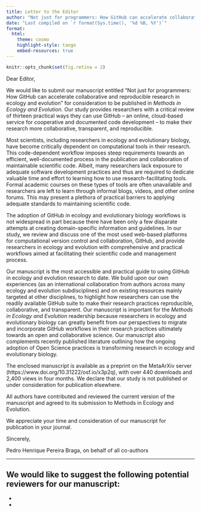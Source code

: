 ```yaml
---
title: Letter to the Editor
author: "Not just for programmers: How GitHub can accelerate collaborative and reproducible research in ecology and evolution"
date: "Last compiled on `r format(Sys.time(), '%d %B, %Y')`"
format:
  html:
    theme: cosmo 
    highlight-style: tango
    embed-resources: true
---
```

```r
knitr::opts_chunk$set(fig.retina = 2)
```

Dear Editor,

We would like to submit our manuscript entitled “Not just for programmers: How GitHub can accelerate collaborative and reproducible research in ecology and evolution” for consideration to be published in *Methods in Ecology and Evolution*. 
Our study provides researchers with a critical review of thirteen practical ways they can use GitHub – an online, cloud-based service for cooperative and documented code development – to make their research more collaborative, transparent, and reproducible.

Most scientists, including researchers in ecology and evolutionary biology, have become critically dependent on computational tools in their research.
This code-dependent workflow imposes steep requirements towards an efficient, well-documented process in the publication and collaboration of maintainable scientific code.
Albeit, many researchers lack exposure to adequate software development practices and thus are required to dedicate valuable time and effort to learning how to use research-facilitating tools.
Formal academic courses on these types of tools are often unavailable and researchers are left to learn through informal blogs, videos, and other online forums.
This may present a plethora of practical barriers to applying adequate standards to maintaining scientific code.

The adoption of GitHub in ecology and evolutionary biology workflows is not widespread in part because there have been only a few disparate attempts at creating domain-specific information and guidelines.
In our study, we review and discuss one of the most used web-based platforms for computational version control and collaboration, GitHub, and provide researchers in ecology and evolution with comprehensive and practical workflows aimed at facilitating their scientific code and management process.

Our manuscript is the most accessible and practical guide to using GitHub in ecology and evolution research to date.
We build upon our own experiences (as an international collaboration from authors across many ecology and evolution subdisciplines) and on existing resources mainly targeted at other disciplines, to highlight how researchers can use the readily available GitHub suite to make their research practices reproducible, collaborative, and transparent.
Our manuscript is important for the *Methods in Ecology and Evolution* readership because researchers in ecology and evolutionary biology can greatly benefit from our perspectives to migrate and incorporate GitHub workflows in their research practices ultimately towards an open and collaborative science.
Our manuscript also complements recently published literature outlining how the ongoing adoption of Open Science practices is transforming research in ecology and evolutionary biology.

The enclosed manuscript is available as a preprint on the MetaArXiv server (https://www.doi.org/10.31222/osf.io/x3p2q), with over 440 downloads and 2,400 views in four months. 
We declare that our study is not published or under consideration for publication elsewhere.

All authors have contributed and reviewed the current version of the manuscript and agreed to its submission to Methods in Ecology and Evolution.

We appreciate your time and consideration of our manuscript for publication in your journal.

Sincerely,

Pedro Henrique Pereira Braga, on behalf of all co-authors

---

We would like to suggest the following potential reviewers for our manuscript:
- 
- 
- 
